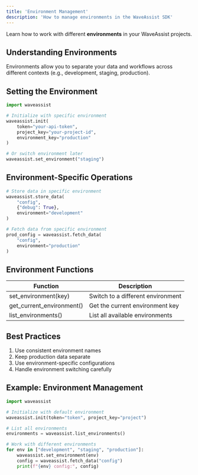 ```yaml
---
title: 'Environment Management'
description: 'How to manage environments in the WaveAssist SDK'
---
```


Learn how to work with different **environments** in your WaveAssist projects.

## Understanding Environments

Environments allow you to separate your data and workflows across different contexts (e.g., development, staging, production).

## Setting the Environment

```python
import waveassist

# Initialize with specific environment
waveassist.init(
    token="your-api-token",
    project_key="your-project-id",
    environment_key="production"
)

# Or switch environment later
waveassist.set_environment("staging")
```

## Environment-Specific Operations

```python
# Store data in specific environment
waveassist.store_data(
    "config",
    {"debug": True},
    environment="development"
)

# Fetch data from specific environment
prod_config = waveassist.fetch_data(
    "config",
    environment="production"
)
```

## Environment Functions

| Function | Description |
|----------|-------------|
| set_environment(key) | Switch to a different environment |
| get_current_environment() | Get the current environment key |
| list_environments() | List all available environments |

## Best Practices

1. Use consistent environment names
2. Keep production data separate
3. Use environment-specific configurations
4. Handle environment switching carefully

## Example: Environment Management

```python
import waveassist

# Initialize with default environment
waveassist.init(token="token", project_key="project")

# List all environments
environments = waveassist.list_environments()

# Work with different environments
for env in ["development", "staging", "production"]:
    waveassist.set_environment(env)
    config = waveassist.fetch_data("config")
    print(f"{env} config:", config)
```
